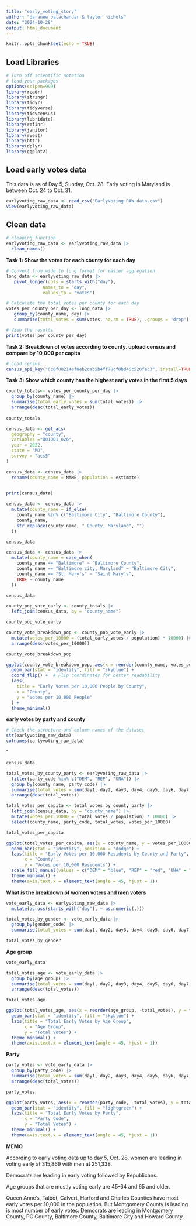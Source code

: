 ```yaml
---
title: "early_voting_story"
author: "daranee balachandar & taylor nichols"
date: "2024-10-28"
output: html_document
---
```


```r
knitr::opts_chunk$set(echo = TRUE)
```

## Load Libraries

```r
# Turn off scientific notation
# load your packages
options(scipen=999)
library(readr)
library(stringr)
library(tidyr)
library(tidyverse)
library(tidycensus)
library(lubridate)
library(refinr)
library(janitor)
library(rvest)
library(httr)
library(dplyr)
library(ggplot2)
```

## Load early votes data

This data is as of Day 5, Sunday, Oct. 28. Early voting in Maryland is between Oct. 24 to Oct. 31.

```r
earlyvoting_raw_data <- read_csv("EarlyVoting RAW data.csv")
View(earlyvoting_raw_data)
```

## Clean data

```r
# cleaning function
earlyvoting_raw_data <- earlyvoting_raw_data |>
  clean_names()
```

**Task 1: Show the votes for each county for each day**

```r
# Convert from wide to long format for easier aggregation
long_data <- earlyvoting_raw_data |> 
   pivot_longer(cols = starts_with("day"), 
              names_to = "day", 
              values_to = "votes")

# Calculate the total votes per county for each day
votes_per_county_per_day <- long_data |> 
   group_by(county_name, day) |> 
   summarize(total_votes = sum(votes, na.rm = TRUE), .groups = 'drop')

# View the results
print(votes_per_county_per_day)
```

**Task 2: Breakdown of votes according to county. upload census and compare by 10,000 per capita**

```r
# Load census
census_api_key("6c6f00214ef0eb2cab5b4ff78cf0bd45c520fec3", install=TRUE, overwrite=TRUE)
```

**Task 3: Show which county has the highest early votes in the first 5 days**

```r
county_totals<- votes_per_county_per_day |> 
  group_by(county_name) |> 
  summarise(total_early_votes = sum(total_votes)) |> 
  arrange(desc(total_early_votes))
  
county_totals

```

```r
census_data <- get_acs(
  geography = "county",
  variables ="B01001_026",
  year = 2022,
  state = "MD",
  survey = "acs5"
)

census_data <- census_data |> 
  rename(county_name = NAME, population = estimate)
  

print(census_data)
```

```r
census_data <- census_data |>
  mutate(county_name = if_else(
    county_name %in% c("Baltimore City", "Baltimore County"),
    county_name,
    str_replace(county_name, " County, Maryland", "") 
  ))

census_data
```

```r
census_data <- census_data |> 
  mutate(county_name = case_when(
    county_name == "Baltimore" ~ "Baltimore County",
    county_name == "Baltimore city, Maryland" ~ "Baltimore City",
    county_name == "St. Mary's" ~ "Saint Mary's", 
    TRUE ~ county_name  
  ))

census_data
```

```r
county_pop_vote_early <- county_totals |> 
  left_join(census_data, by = "county_name")

county_pop_vote_early
```

```r
county_vote_breakdown_pop <- county_pop_vote_early |> 
  mutate(votes_per_10000 = (total_early_votes / population) * 10000) |> 
  arrange(desc(votes_per_10000))

county_vote_breakdown_pop

```

```r
ggplot(county_vote_breakdown_pop, aes(x = reorder(county_name, votes_per_10000), y = votes_per_10000)) +
  geom_bar(stat = "identity", fill = "skyblue") +
  coord_flip() +  # Flip coordinates for better readability
  labs(
    title = "Early Votes per 10,000 People by County",
    x = "County",
    y = "Votes per 10,000 People"
  ) +
  theme_minimal()
```

**early votes by party and county**

```r
# Check the structure and column names of the dataset
str(earlyvoting_raw_data)
colnames(earlyvoting_raw_data)
```
ˆ
```r
census_data
```

```r
total_votes_by_county_party <- earlyvoting_raw_data |> 
  filter(party_code %in% c("DEM", "REP", "UNA")) |> 
  group_by(county_name, party_code) |> 
  summarise(total_votes = sum(day1, day2, day3, day4, day5, day6, day7, day8, na.rm = TRUE), .groups = 'drop') |> 
  arrange(desc(total_votes)) 

total_votes_per_capita <- total_votes_by_county_party |> 
  left_join(census_data, by = "county_name") |> 
  mutate(votes_per_10000 = (total_votes / population) * 10000) |> 
  select(county_name, party_code, total_votes, votes_per_10000)

total_votes_per_capita 

```



```r
ggplot(total_votes_per_capita, aes(x = county_name, y = votes_per_10000, fill = party_code)) +
  geom_bar(stat = "identity", position = "dodge") +
  labs(title = "Early Votes per 10,000 Residents by County and Party",
       x = "County",
       y = "Votes per 10,000 Residents") +
  scale_fill_manual(values = c("DEM" = "blue", "REP" = "red", "UNA" = "green")) +  
  theme_minimal() +
  theme(axis.text.x = element_text(angle = 45, hjust = 1))  
```


**What is the breakdown of women voters and men voters**

```r
vote_early_data <- earlyvoting_raw_data |> 
  mutate(across(starts_with("day"), ~ as.numeric(.)))

total_votes_by_gender <- vote_early_data |> 
  group_by(gender_code) |> 
  summarise(total_votes = sum(day1, day2, day3, day4, day5, day6, day7, day8, na.rm = TRUE), .groups = 'drop')

total_votes_by_gender
```

**Age group**

```r
vote_early_data
```

```r
total_votes_age <- vote_early_data |> 
  group_by(age_group) |> 
  summarise(total_votes = sum(day1, day2, day3, day4, day5, day6, day7, day8, na.rm = TRUE), .groups = 'drop') |> 
  arrange(desc(total_votes))

total_votes_age
```

```r
ggplot(total_votes_age, aes(x = reorder(age_group, -total_votes), y = total_votes)) +
  geom_bar(stat = "identity", fill = "skyblue") +
  labs(title = "Total Early Votes by Age Group",
       x = "Age Group",
       y = "Total Votes") +
  theme_minimal() +
  theme(axis.text.x = element_text(angle = 45, hjust = 1))

```


**Party**

```r
party_votes <- vote_early_data |> 
  group_by(party_code) |> 
  summarise(total_votes = sum(day1, day2, day3, day4, day5, day6, day7, day8, na.rm = TRUE), .groups = 'drop') |> 
  arrange(desc(total_votes))

party_votes
```

```r
ggplot(party_votes, aes(x = reorder(party_code, -total_votes), y = total_votes)) +
  geom_bar(stat = "identity", fill = "lightgreen") +
  labs(title = "Total Early Votes by Party",
       x = "Party Code",
       y = "Total Votes") +
  theme_minimal() +
  theme(axis.text.x = element_text(angle = 45, hjust = 1))
```



**MEMO**

According to early voting data up to day 5, Oct. 28, women are leading in voting early at 315,869 with men at 251,338.

Democrats are leading in early voting followed by Republicans.

Age groups that are mostly voting early are 45-64 and 65 and older. 



Queen Anne's, Talbot, Calvert, Harford and Charles Counties have most early votes per 10,000 in the population. But Montgomery County is leading is most number of early votes. Democrats are leading in Montgomery County, PG County, Baltimore County, Baltimore City and Howard County.
